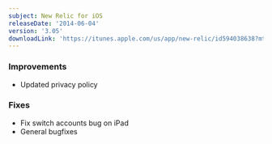 ```yaml
---
subject: New Relic for iOS
releaseDate: '2014-06-04'
version: '3.05'
downloadLink: 'https://itunes.apple.com/us/app/new-relic/id594038638?mt=8'
---
```


### Improvements

* Updated privacy policy

### Fixes

* Fix switch accounts bug on iPad
* General bugfixes
